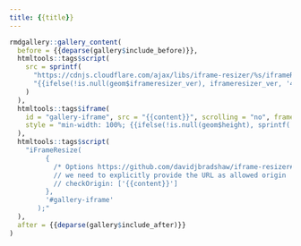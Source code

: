 ```yaml
---
title: {{title}}
---
```


```r
rmdgallery::gallery_content(
  before = {{deparse(gallery$include_before)}},
  htmltools::tags$script(
    src = sprintf(
      "https://cdnjs.cloudflare.com/ajax/libs/iframe-resizer/%s/iframeResizer.min.js",
      "{{ifelse(!is.null(geom$iframeresizer_ver), iframeresizer_ver, '4.2.1')}}"
    )
  ),
  htmltools::tags$iframe(
    id = "gallery-iframe", src = "{{content}}", scrolling = "no", frameborder = "0",
    style = "min-width: 100%; {{ifelse(!is.null(geom$height), sprintf('height: %s;', geom$height), '')}}"
  ),
  htmltools::tags$script(
    "iFrameResize(
         {
           /* Options https://github.com/davidjbradshaw/iframe-resizer#api-documentation */
           // we need to explicitly provide the URL as allowed origin
           // checkOrigin: ['{{content}}']
         },
         '#gallery-iframe'
       );"
  ),
  after = {{deparse(gallery$include_after)}}
)
```
